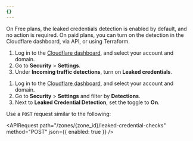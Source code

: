 ```yaml
---
{}
---
```



On Free plans, the leaked credentials detection is enabled by default, and no action is required. On paid plans, you can turn on the detection in the Cloudflare dashboard, via API, or using Terraform.

<Tabs syncKey="dashNewNav"> <TabItem label="Old dashboard">

1. Log in to the [Cloudflare dashboard](https://dash.cloudflare.com/), and select your account and domain.
2. Go to **Security** > **Settings**.
3. Under **Incoming traffic detections**, turn on **Leaked credentials**.

</TabItem> <TabItem label="New dashboard" icon="rocket">

1. Log in to the [Cloudflare dashboard](https://dash.cloudflare.com), and select your account and domain.
2. Go to **Security** > **Settings** and filter by **Detections**.
3. Next to **Leaked Credential Detection**, set the toggle to **On**.

</TabItem> <TabItem label="API">

Use a `POST` request similar to the following:

<APIRequest
	path="/zones/{zone_id}/leaked-credential-checks"
	method="POST"
	json={{ enabled: true }}
/>

</TabItem> <TabItem label="Terraform">

<Render file="detections/leaked-credentials-enable-terraform" product="waf" />

</TabItem> </Tabs>
